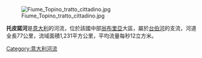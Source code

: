 [[Image:Fiume_Topino_tratto_cittadino.jpg|right]]

'''托皮諾河'''是[[意大利|意大利]]的河流，位於該國中部[[翁布里亞|翁布里亞]]大區，屬於[[台伯河|台伯河]]的支流，河道全長77公里，流域面積1,231平方公里，平均流量每秒12立方米。

{{coord|43|01|24|N|12|39|8|E|display=title|region:IT_type:river_source:GNS-enwiki}}

{{Italy-geo-stub}}
[[Category:意大利河流|Category:意大利河流]]